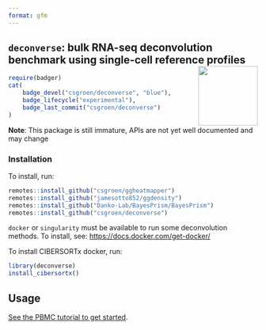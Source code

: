 ```yaml
---
format: gfm
---
```


<!-- README.md is generated from README.Rmd. Please edit that file -->

## `deconverse`: bulk RNA-seq deconvolution benchmark using single-cell reference profiles <img src="man/figures/logo.png" align="right" width="120"/>

```r
require(badger)
cat(
	badge_devel("csgroen/deconverse", "blue"),
	badge_lifecycle("experimental"),
	badge_last_commit("csgroen/deconverse")
)
```

**Note**: This package is still immature, APIs are not yet well documented and may change

### Installation

To install, run:

```r
remotes::install_github("csgroen/ggheatmapper")
remotes::install_github("jamesotto852/ggdensity")
remotes::install_github("Danko-Lab/BayesPrism/BayesPrism")
remotes::install_github("csgroen/deconverse")
```

`docker` or `singularity` must be available to run some deconvolution methods. To install, see: <https://docs.docker.com/get-docker/>

To install CIBERSORTx docker, run:

```r
library(deconverse)
install_cibersortx()
```

## Usage

[See the PBMC tutorial to get started](http://csgroen.github.io/deconverse/articles/intro_pbmc.html).
